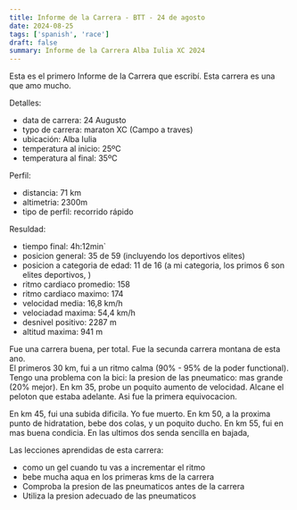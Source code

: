 ```yaml
---
title: Informe de la Carrera - BTT - 24 de agosto
date: 2024-08-25
tags: ['spanish', 'race']
draft: false
summary: Informe de la Carrera Alba Iulia XC 2024
---
```


Esta es el primero Informe de la Carrera que escribí. Esta carrera es una que amo mucho.

Detalles:

- data de carrera: 24 Augusto
- typo de carrera: maraton XC (Campo a traves)
- ubicación: Alba Iulia
- temperatura al inicio: 25ºC
- temperatura al final: 35ºC

Perfil:

- distancia: 71 km
- altimetria: 2300m
- tipo de perfil: recorrido rápido

Resuldad:

- tiempo final: 4h:12min`
- posicion general: 35 de 59 (incluyendo los deportivos elites)
- posicion a categoria de edad: 11 de 16 (a mi categoria, los primos 6 son elites deportivos, )
- ritmo cardiaco promedio: 158
- ritmo cardiaco maximo: 174
- velocidad media: 16,8 km/h
- velociadad maxima: 54,4 km/h
- desnivel positivo: 2287 m
- altitud maxima: 941 m

Fue una carrera buena, per total. Fue la secunda carrera montana de esta ano.  
El primeros 30 km, fui a un ritmo calma (90% - 95% de la poder functional).
Tengo una problema con la bici: la presion de las pneumatico: mas grande (20% mejor).
En km 35, probe un poquito aumento de velocidad. Alcane el peloton que estaba adelante. Asi fue la primera equivocacion.

En km 45, fui una subida dificila. Yo fue muerto.
En km 50, a la proxima punto de hidratation, bebe dos colas, y un poquito ducho.
En km 55, fui en mas buena condicia. En las ultimos dos senda sencilla en bajada,

Las lecciones aprendidas de esta carrera:

- como un gel cuando tu vas a incrementar el ritmo
- bebe mucha aqua en los primeras kms de la carrera
- Comproba la presion de las pneumaticos antes de la carrera
- Utiliza la presion adecuado de las pneumaticos
